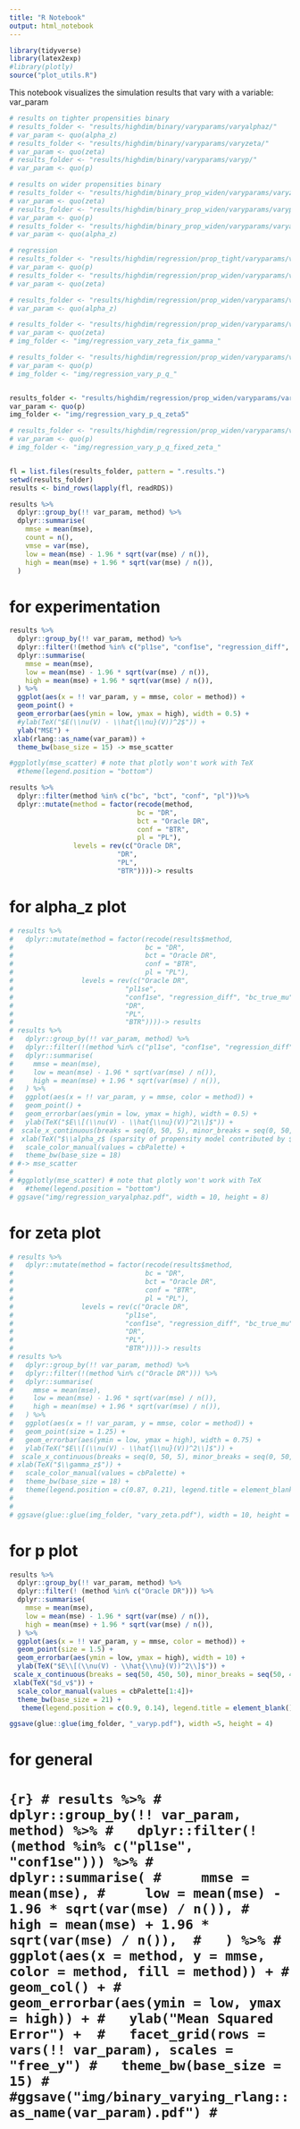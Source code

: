 ```yaml
---
title: "R Notebook"
output: html_notebook
---
```

```r
library(tidyverse)
library(latex2exp)
#library(plotly)
source("plot_utils.R")
```


This notebook visualizes the simulation results that vary with a variable: var_param

```r
# results on tighter propensities binary
# results_folder <- "results/highdim/binary/varyparams/varyalphaz/"
# var_param <- quo(alpha_z)
# results_folder <- "results/highdim/binary/varyparams/varyzeta/"
# var_param <- quo(zeta)
# results_folder <- "results/highdim/binary/varyparams/varyp/"
# var_param <- quo(p)

# results on wider propensities binary
# results_folder <- "results/highdim/binary_prop_widen/varyparams/varyzeta/"
# var_param <- quo(zeta)
# results_folder <- "results/highdim/binary_prop_widen/varyparams/varyp/"
# var_param <- quo(p)
# results_folder <- "results/highdim/binary_prop_widen/varyparams/varyalphaz/"
# var_param <- quo(alpha_z)

# regression
# results_folder <- "results/highdim/regression/prop_tight/varyparams/varyp/"
# var_param <- quo(p)
# results_folder <- "results/highdim/regression/prop_widen/varyparams/varyzeta/"
# var_param <- quo(zeta)

# results_folder <- "results/highdim/regression/prop_widen/varyparams/varyalphaz/"
# var_param <- quo(alpha_z)

# results_folder <- "results/highdim/regression/prop_widen/varyparams/vary_zeta_fix_gamma/"
# var_param <- quo(zeta)
# img_folder <- "img/regression_vary_zeta_fix_gamma_"

# results_folder <- "results/highdim/regression/prop_widen/varyparams/vary_p_q_gamma_zeta/"
# var_param <- quo(p)
# img_folder <- "img/regression_vary_p_q_"


results_folder <- "results/highdim/regression/prop_widen/varyparams/vary_p_q_gamma_zeta5/"
var_param <- quo(p)
img_folder <- "img/regression_vary_p_q_zeta5"

# results_folder <- "results/highdim/regression/prop_widen/varyparams/vary_p_q_gamma_fix_zeta/"
# var_param <- quo(p)
# img_folder <- "img/regression_vary_p_q_fixed_zeta_"


fl = list.files(results_folder, pattern = ".results.")
setwd(results_folder)
results <- bind_rows(lapply(fl, readRDS))
```

```r
results %>%
  dplyr::group_by(!! var_param, method) %>%
  dplyr::summarise(
    mmse = mean(mse),
    count = n(),
    vmse = var(mse),
    low = mean(mse) - 1.96 * sqrt(var(mse) / n()),
    high = mean(mse) + 1.96 * sqrt(var(mse) / n()), 
  ) 
```


# for experimentation
```r
results %>%
  dplyr::group_by(!! var_param, method) %>%
  dplyr::filter(!(method %in% c("pl1se", "conf1se", "regression_diff", "bc_true_mu", "bc_true_prop", "bc_rt",  "oracle_plugin", "oracle_plugin_1se"))) %>%
  dplyr::summarise(
    mmse = mean(mse),
    low = mean(mse) - 1.96 * sqrt(var(mse) / n()),
    high = mean(mse) + 1.96 * sqrt(var(mse) / n()), 
  ) %>% 
  ggplot(aes(x = !! var_param, y = mmse, color = method)) +
  geom_point() +
  geom_errorbar(aes(ymin = low, ymax = high), width = 0.5) +
  #ylab(TeX("$E(\\nu(V) - \\hat{\\nu}(V))^2$")) + 
  ylab("MSE") +
 xlab(rlang::as_name(var_param)) +
  theme_bw(base_size = 15) -> mse_scatter

#ggplotly(mse_scatter) # note that plotly won't work with TeX
  #theme(legend.position = "bottom")
```




```r
results %>%
  dplyr::filter(method %in% c("bc", "bct", "conf", "pl"))%>%
  dplyr::mutate(method = factor(recode(method,
                                bc = "DR",
                                bct = "Oracle DR",
                                conf = "BTR",
                                pl = "PL"),
                levels = rev(c("Oracle DR",
                           "DR",
                           "PL",
                           "BTR"))))-> results
```

# for alpha_z plot
```r
# results %>%
#   dplyr::mutate(method = factor(recode(results$method,
#                                 bc = "DR",
#                                 bct = "Oracle DR",
#                                 conf = "BTR",
#                                 pl = "PL"),
#                 levels = rev(c("Oracle DR",
#                            "pl1se",
#                            "conf1se", "regression_diff", "bc_true_mu", "bc_true_prop", "bc_rt",
#                            "DR",
#                            "PL",
#                            "BTR"))))-> results
# results %>%
#   dplyr::group_by(!! var_param, method) %>%
#   dplyr::filter(!(method %in% c("pl1se", "conf1se", "regression_diff", "bc_true_mu", "bc_true_prop", "bc_rt"))) %>%
#   dplyr::summarise(
#     mmse = mean(mse),
#     low = mean(mse) - 1.96 * sqrt(var(mse) / n()),
#     high = mean(mse) + 1.96 * sqrt(var(mse) / n()),
#   ) %>%
#   ggplot(aes(x = !! var_param, y = mmse, color = method)) +
#   geom_point() +
#   geom_errorbar(aes(ymin = low, ymax = high), width = 0.5) +
#   ylab(TeX("$E\\[(\\nu(V) - \\hat{\\nu}(V))^2\\]$")) +
#  scale_x_continuous(breaks = seq(0, 50, 5), minor_breaks = seq(0, 50, 5)) +
#  xlab(TeX("$\\alpha_z$ (sparsity of propensity model contributed by $Z$)")) +
#   scale_color_manual(values = cbPalette) +
#   theme_bw(base_size = 18)
# #-> mse_scatter
# 
# #ggplotly(mse_scatter) # note that plotly won't work with TeX
#   #theme(legend.position = "bottom")
# ggsave("img/regression_varyalphaz.pdf", width = 10, height = 8)
```

# for zeta plot


```r
# results %>%
#   dplyr::mutate(method = factor(recode(results$method,
#                                 bc = "DR",
#                                 bct = "Oracle DR",
#                                 conf = "BTR",
#                                 pl = "PL"),
#                 levels = rev(c("Oracle DR",
#                            "pl1se",
#                            "conf1se", "regression_diff", "bc_true_mu", "bc_true_prop", "bc_rt",
#                            "DR",
#                            "PL",
#                            "BTR"))))-> results
# results %>%
#   dplyr::group_by(!! var_param, method) %>%
#   dplyr::filter(!(method %in% c("Oracle DR"))) %>%
#   dplyr::summarise(
#     mmse = mean(mse),
#     low = mean(mse) - 1.96 * sqrt(var(mse) / n()),
#     high = mean(mse) + 1.96 * sqrt(var(mse) / n()),
#   ) %>%
#   ggplot(aes(x = !! var_param, y = mmse, color = method)) +
#   geom_point(size = 1.25) +
#   geom_errorbar(aes(ymin = low, ymax = high), width = 0.75) +
#   ylab(TeX("$E\\[(\\nu(V) - \\hat{\\nu}(V))^2\\]$")) +
#  scale_x_continuous(breaks = seq(0, 50, 5), minor_breaks = seq(0, 50, 5)) +
# xlab(TeX("$\\gamma_z$")) +
#   scale_color_manual(values = cbPalette) +
#   theme_bw(base_size = 18) +  
#   theme(legend.position = c(0.87, 0.21), legend.title = element_blank())
#  
# 
# ggsave(glue::glue(img_folder, "vary_zeta.pdf"), width = 10, height = 8)
```


# for p plot

```R
results %>%
  dplyr::group_by(!! var_param, method) %>%
  dplyr::filter(! (method %in% c("Oracle DR"))) %>%
  dplyr::summarise(
    mmse = mean(mse),
    low = mean(mse) - 1.96 * sqrt(var(mse) / n()),
    high = mean(mse) + 1.96 * sqrt(var(mse) / n()),
  ) %>%
  ggplot(aes(x = !! var_param, y = mmse, color = method)) +
  geom_point(size = 1.5) +
  geom_errorbar(aes(ymin = low, ymax = high), width = 10) +
  ylab(TeX("$E\\[(\\nu(V) - \\hat{\\nu}(V))^2\\]$")) +
 scale_x_continuous(breaks = seq(50, 450, 50), minor_breaks = seq(50, 450, 50)) +
 xlab(TeX("$d_v$")) +
  scale_color_manual(values = cbPalette[1:4])+
  theme_bw(base_size = 21) +
   theme(legend.position = c(0.9, 0.14), legend.title = element_blank())

ggsave(glue::glue(img_folder, "_varyp.pdf"), width =5, height = 4)
```


# for general

# ```{r}
# results %>%
#   dplyr::group_by(!! var_param, method) %>%
#   dplyr::filter(!(method %in% c("pl1se", "conf1se"))) %>%
#   dplyr::summarise(
#     mmse = mean(mse),
#     low = mean(mse) - 1.96 * sqrt(var(mse) / n()),
#     high = mean(mse) + 1.96 * sqrt(var(mse) / n()), 
#   ) %>%
#   ggplot(aes(x = method, y = mmse, color = method, fill = method)) +
#   geom_col() +
#   geom_errorbar(aes(ymin = low, ymax = high)) +
#   ylab("Mean Squared Error") + 
#   facet_grid(rows = vars(!! var_param), scales = "free_y")
#   theme_bw(base_size = 15)
# #ggsave("img/binary_varying_rlang::as_name(var_param).pdf")
# ```